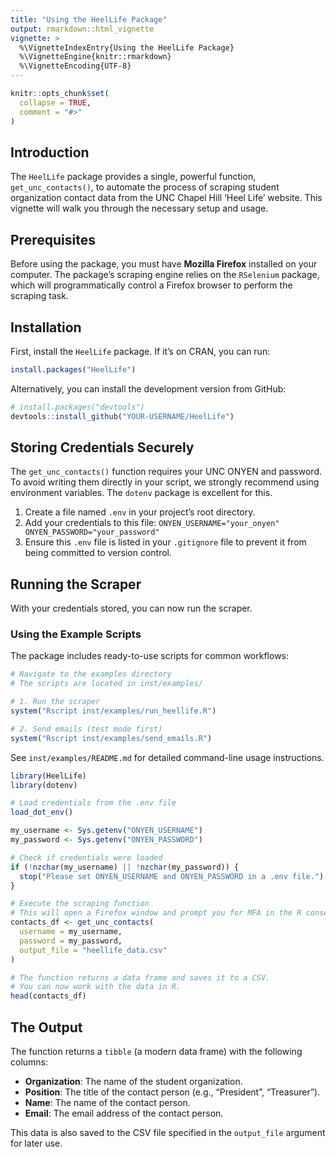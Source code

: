 ```yaml
---
title: "Using the HeelLife Package"
output: rmarkdown::html_vignette
vignette: >
  %\VignetteIndexEntry{Using the HeelLife Package}
  %\VignetteEngine{knitr::rmarkdown}
  %\VignetteEncoding{UTF-8}
---
```


```r
knitr::opts_chunk$set(
  collapse = TRUE,
  comment = "#>"
)
```

## Introduction

The `HeelLife` package provides a single, powerful function, `get_unc_contacts()`, to automate the process of scraping student organization contact data from the UNC Chapel Hill 'Heel Life' website. This vignette will walk you through the necessary setup and usage.

## Prerequisites

Before using the package, you must have **Mozilla Firefox** installed on your computer. The package's scraping engine relies on the `RSelenium` package, which will programmatically control a Firefox browser to perform the scraping task.

## Installation

First, install the `HeelLife` package. If it's on CRAN, you can run:
```r
install.packages("HeelLife")
```
Alternatively, you can install the development version from GitHub:
```r
# install.packages("devtools")
devtools::install_github("YOUR-USERNAME/HeelLife")
```

## Storing Credentials Securely

The `get_unc_contacts()` function requires your UNC ONYEN and password. To avoid writing them directly in your script, we strongly recommend using environment variables. The `dotenv` package is excellent for this.

1.  Create a file named `.env` in your project's root directory.
2.  Add your credentials to this file:
    ```
    ONYEN_USERNAME="your_onyen"
    ONYEN_PASSWORD="your_password"
    ```
3.  Ensure this `.env` file is listed in your `.gitignore` file to prevent it from being committed to version control.

## Running the Scraper

With your credentials stored, you can now run the scraper.

### Using the Example Scripts

The package includes ready-to-use scripts for common workflows:

```r
# Navigate to the examples directory
# The scripts are located in inst/examples/

# 1. Run the scraper
system("Rscript inst/examples/run_heellife.R")

# 2. Send emails (test mode first)
system("Rscript inst/examples/send_emails.R")
```

See `inst/examples/README.md` for detailed command-line usage instructions.

```r
library(HeelLife)
library(dotenv)

# Load credentials from the .env file
load_dot_env()

my_username <- Sys.getenv("ONYEN_USERNAME")
my_password <- Sys.getenv("ONYEN_PASSWORD")

# Check if credentials were loaded
if (!nzchar(my_username) || !nzchar(my_password)) {
  stop("Please set ONYEN_USERNAME and ONYEN_PASSWORD in a .env file.")
}

# Execute the scraping function
# This will open a Firefox window and prompt you for MFA in the R console.
contacts_df <- get_unc_contacts(
  username = my_username,
  password = my_password,
  output_file = "heellife_data.csv"
)

# The function returns a data frame and saves it to a CSV.
# You can now work with the data in R.
head(contacts_df)
```

## The Output

The function returns a `tibble` (a modern data frame) with the following columns:

* **Organization**: The name of the student organization.
* **Position**: The title of the contact person (e.g., "President", "Treasurer").
* **Name**: The name of the contact person.
* **Email**: The email address of the contact person.

This data is also saved to the CSV file specified in the `output_file` argument for later use.
